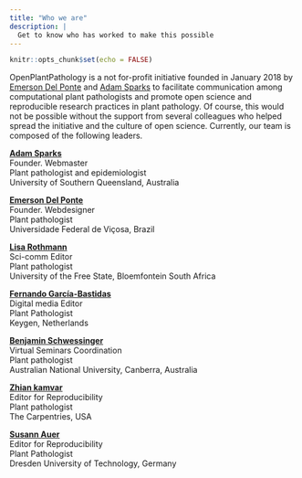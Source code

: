 ```yaml
---
title: "Who we are"
description: |
  Get to know who has worked to make this possible
---
```


```r
knitr::opts_chunk$set(echo = FALSE)
```

OpenPlantPathology is a not for-profit initiative founded in January 2018 by [Emerson Del Ponte](emersondelponte.netlify.app) and [Adam Sparks](https://adamhsparks.com/) to facilitate communication among computational plant pathologists and promote open science and reproducible research practices in plant pathology. Of course, this would not be possible without the support from several colleagues who helped spread the initiative and the culture of open science. Currently, our team is composed of the following leaders.

[**Adam Sparks**](https://twitter.com/adamhsparks)**\
**Founder. Webmaster\
Plant pathologist and epidemiologist\
University of Southern Queensland, Australia

[**Emerson Del Ponte**](https://emersondelponte.netlify.app/)\
Founder. Webdesigner\
Plant pathologist\
Universidade Federal de Viçosa, Brazil

[**Lisa Rothmann**](https://twitter.com/LandbouLisa)\
Sci-comm Editor\
Plant pathologist\
University of the Free State, Bloemfontein South Africa

[**Fernando García-Bastidas**](https://twitter.com/Ferchucky)\
Digital media Editor\
Plant Pathologist\
Keygen, Netherlands

[**Benjamin Schwessinger**](https://twitter.com/schwessinger)\
Virtual Seminars Coordination\
Plant pathologist\
Australian National University, Canberra, Australia

[**Zhian kamvar**](https://twitter.com/ZKamvar)\
Editor for Reproducibility\
Plant pathologist\
The Carpentries, USA

[**Susann Auer**](https://twitter.com/SusannAuer)\
Editor for Reproducibility\
Plant Pathologist\
Dresden University of Technology, Germany
